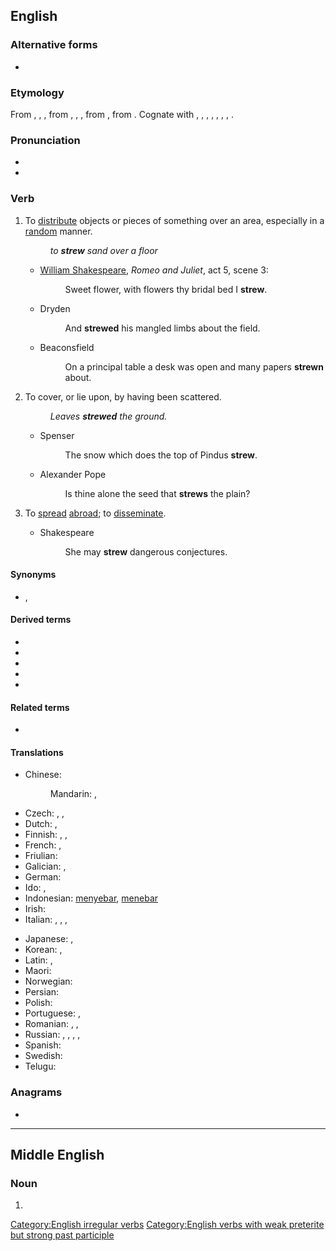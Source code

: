 ==English==

===Alternative forms===
* {{alter|en|strow|straw||dialectal}}

===Etymology===
From {{inh|en|enm|strewen}}, {{m|enm|strawen}}, {{m|enm|streowen}}, from {{inh|en|ang|strewian}}, {{m|ang|strēawian}}, {{m|ang|strēowian||to strew, scatter}}, from {{etyl|gem-pro|en}} {{m|gem-pro|*strawjaną||to strew}}, from {{etyl|ine-pro|en}} {{m|ine-pro|*strew-||to spread, scatter}}. Cognate with {{cog|sco|strow}}, {{m|sco|straw||to strew}}, {{cog|fy|streauwe||to strew}}, {{cog|nl|strooien||to strew, scatter, sprinkle}}, {{cog|de|streuen||to strew, scatter}}, {{cog|sv|strö||to strew}}, {{cog|is|strá||to strew}}, {{cog|nn|strå||to strew}}.

===Pronunciation===
* {{IPA|/stɹuː/|lang=en}}
* {{rhymes|uː|lang=en}}

===Verb===
{{en-verb|strews|strewing|strewed|strewn|past_ptc2=strewed}}

# To [[distribute]] objects or pieces of something over an area, especially in a [[random]] manner.
#: ''to '''strew''' sand over a floor''
#* {{circa|1595}} [[w:William Shakespeare|William Shakespeare]], ''Romeo and Juliet'', act 5, scene 3:
#*: Sweet flower, with flowers thy bridal bed I '''strew'''.
#* Dryden
#*: And '''strewed''' his mangled limbs about the field.
#* Beaconsfield
#*: On a principal table a desk was open and many papers '''strewn''' about.
# To cover, or lie upon, by having been scattered.
#: ''Leaves '''strewed''' the ground.''
#* Spenser
#*: The snow which does the top of Pindus '''strew'''.
#* Alexander Pope
#*: Is thine alone the seed that '''strews''' the plain?
# {{lb|en|transitive}} To [[spread]] [[abroad]]; to [[disseminate]].
#* Shakespeare
#*: She may '''strew''' dangerous conjectures.

====Synonyms====
* {{l|en|scatter}}, {{l|en|sprinkle}}

====Derived terms====
* {{l|en|bestrew}}
* {{l|en|strewable}}
* {{l|en|strewage}}
* {{l|en|strewments}}
* {{l|en|strewnfield}}

====Related terms====
* {{l|en|strain}}

====Translations====
{{trans-top|to distribute objects or pieces of something}}
* Chinese:
*: Mandarin: {{t+|cmn|散開|sc=Hani}}, {{t+|cmn|散开|tr=sànkāi|sc=Hani}}
* Czech: {{t|cs|rozházet}}, {{t|cs|roztrousit}}, {{t|cs|rozptýlit}}
* Dutch: {{t+|nl|strooien}}, {{t|nl|bestrooien}}
* Finnish: {{t+|fi|sirotella}}, {{t+|fi|levittää}}, {{t+|fi|hajottaa}}
* French: {{t+|fr|parsemer}}, {{t+|fr|joncher}}
* Friulian: {{t|fur|stierni}}
* Galician: {{t+|gl|espallar}}, {{t|gl|esparexer}}
* German: {{t+|de|streuen}}
* Ido: {{t+|io|trasemar}}, {{t+|io|dissemar}}
* Indonesian: [[sebar|menyebar]], [[tebar|menebar]]
* Irish: {{t|ga|easraigh}}
* Italian: {{t+|it|spargere}}, {{t|it|disseminare}}, {{t+|it|cospargere}}, {{t+|it|ricoprire}}
{{trans-mid}}
* Japanese: {{t|ja|散らす|tr=ちらす, chirasu|sc=Jpan}}, {{t|ja|ばら撒く|tr=ばらまく, baramaku|sc=Jpan}}
* Korean: {{t|ko|흩다}}, {{t|ko|흩뜨리다}}
* Latin: {{t|la|spargō}}, {{t|la|cōnsternō}}
* Maori: {{t|mi|whārikiriki}}
* Norwegian: {{t|no|strø}}
* Persian: {{t+|fa|افشاندن|tr=afšandan|sc=fa-Arab}}
* Polish: {{t+|pl|rozrzucić}}
* Portuguese: {{t+|pt|espalhar}}, {{t+|pt|esparramar}}
* Romanian: {{t+|ro|împrăștia}}, {{t+|ro|răspândi}}, {{t+|ro|așterne}}
* Russian: {{t+|ru|разбра́сывать|impf}}, {{t+|ru|разброса́ть|pf}}, {{t+|ru|сы́пать|impf}}, {{t+|ru|насы́пать|pf}}, {{t+|ru|посы́пать|pf}}
* Spanish: {{t+|es|esparcir}}
* Swedish: {{t+|sv|strö}}
* Telugu: {{t+|te|వెదజల్లు}}
{{trans-bottom}}

===Anagrams===
* {{anagrams|en|a=erstw|Trews|trews|werst|wrest}}

[[Category:English irregular verbs]]
[[Category:English verbs with weak preterite but strong past participle]]

----

==Middle English==

===Noun===
{{head|enm|noun}}

# {{alternative form of|lang=enm|straw}}